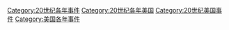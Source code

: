 [[Category:20世纪各年事件|Category:20世纪各年事件]]
[[Category:20世纪各年美国|Category:20世纪各年美国]]
[[Category:20世纪美国事件|Category:20世纪美国事件]]
[[Category:美国各年事件|Category:美国各年事件]]